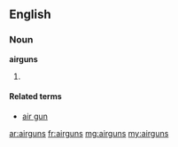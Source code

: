 ==English==

===Noun===
'''airguns'''

# {{plural of|[[airgun]]}}

====Related terms====
*[[air gun]]

[[ar:airguns]]
[[fr:airguns]]
[[mg:airguns]]
[[my:airguns]]